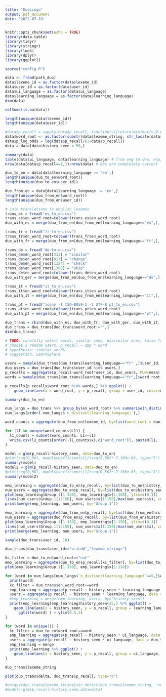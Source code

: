 ```yaml
---
title: "DuoLingo"
output: pdf_document
date: '2022-07-18'
---
```


```r
knitr::opts_chunk$set(echo = TRUE)
library(data.table)
library(tidyr)
library(stringr)
library(lme4)
library(dplyr)
library(ggplot2)
```

```r
source("config.R")

data <- fread(path_duo)
data$lexeme_id = as.factor(data$lexeme_id)
data$user_id = as.factor(data$user_id)
data$ui_language = as.factor(data$ui_language)
data$learning_language = as.factor(data$learning_language)
dim(data)

colSums(is.na(data))

```
```r
length(unique(data$lexeme_id))
length(unique(data$user_id))
```



```r
#data$p_recall = sapply(data$p_recall, function(v){return(min(max(v,0.0001),0.9999))})
data$word_root <- as.factor(substr(data$lexeme_string, str_locate(data$lexeme_string, '/')[,1]+1, str_locate(data$lexeme_string, '<')[,1]-1))
data$p_log_odds = log(data$p_recall/(1-data$p_recall))
data = data[data$history_seen < 50,]
```
```r
summary(data)
table(data$ui_language, data$learning_language) # from eng to deu, esp, por, fre, ita, from pt,it,es to en
nrow(data[data$p_recall==1,])/nrow(data) # 83% are completely correct
```
```r
duo_to_en = data[data$learning_language == 'en',]
length(unique(duo_to_en$word_root))
length(unique(duo_to_en$user_id))

duo_from_en = data[data$learning_language != 'en',]
length(unique(duo_from_en$word_root))
length(unique(duo_from_en$user_id))

# join translations to english lexemes
trans_es = fread("es_to_en.csv")
trans_es$en_word_root=tolower(trans_es$en_word_root)
duo_with_es = merge(duo_from_en[duo_from_en$learning_language=="es",], as.data.frame(trans_es[,c("es_word_root","en_word_root")]), by.x="word_root", by.y="es_word_root")

trans_fr = fread("fr-to-en.csv")
trans_fr$en_word_root=tolower(trans_fr$en_word_root)
duo_with_fr = merge(duo_from_en[duo_from_en$learning_language=="fr",], as.data.frame(trans_fr[,c("fr_word_root","en_word_root")]), by.x="word_root", by.y="fr_word_root")

trans_de = fread("de-to-en.csv")
trans_de$en_word_root[333] = "similar"
trans_de$en_word_root[817] = "change"
trans_de$en_word_root[1324] = "check"
trans_de$en_word_root[1390] = "skip"
trans_de$en_word_root=tolower(trans_de$en_word_root)
duo_with_ger = merge(duo_from_en[duo_from_en$learning_language=="de",], as.data.frame(trans_de[,c("de_word_root","en_word_root")]), by.x="word_root", by.y="de_word_root")

trans_it = fread("it_to_en.csv")
trans_it$en_word_root=tolower(trans_it$en_word_root)
duo_with_it = merge(duo_from_en[duo_from_en$learning_language=="it",], as.data.frame(trans_it[,c("it_word_root","en_word_root")]), by.x="word_root", by.y="it_word_root")

trans_pt = fread("iconv -f ISO-8859-1 -t UTF-8 pt_to_en.csv")
trans_pt$en_word_root=tolower(trans_pt$en_word_root)
duo_with_pt = merge(duo_from_en[duo_from_en$learning_language=="pt",], as.data.frame(trans_pt[,c("pt_word_root","en_word_root")]), by.x="word_root", by.y="pt_word_root")

duo_trans = rbind(duo_with_es, duo_with_fr, duo_with_ger, duo_with_it, duo_with_pt)
duo_trans = duo_trans[duo_trans$word_root!="",]
dim(duo_trans)

# TODO: carefully select words, similar ones, dissimilar ones, false friends
# choose 5 random users, p_recall ~ opp * word
# hypothesis: similar words
# suggestion: LearnSphere
```
```r
users = sample(duo_trans[duo_trans$learning_language=="fr" ,]$user_id, 5)
duo_users = duo_trans[duo_trans$user_id %in% users,]
p_recalls = aggregate(p_recall~word_root*user_id, duo_users, FUN=mean)
words = sample(duo_trans[duo_trans$learning_language=="fr",]$word_root, 20)

p_recalls[p_recalls$word_root %in% words,] %>% ggplot() + 
    geom_line(aes(x = word_root, y = p_recall, group = user_id, color=user_id))
```

```r
summary(duo_to_en)
```
```r
num_langs = duo_trans %>% group_by(en_word_root) %>% summarise(n_distinct(learning_language))
num_langs[order(-num_langs$`n_distinct(learning_language)`),]

word_counts = aggregate(duo_from_en$lexeme_id, by=list(word_root = duo_from_en$word_root, L1 = duo_from_en$learning_language), FUN=length)

for (l1 in unique(word_counts$L1)) {
  l1_counts = subset(word_counts, L1==l1)
  write.csv(l1_counts[order(-l1_counts$x),c("word_root")], paste0(l1,'.csv'))
}

```

```r
model = glm(p_recall~history_seen, data=duo_to_en)
#plot(seq(0,50), model$coefficients[1]+seq(0,50)*-7.160e-03, type="l")
summary(model)
model2 = glm(p_recall~history_seen, data=duo_to_en)
#plot(seq(0,50), model$coefficients[1]+seq(0,50)*-7.160e-03, type="l")
summary(model2)
```
```r
emp_learning = aggregate(duo_to_en$p_recall, by=list(duo_to_en$history_seen), FUN=mean)
num_users = aggregate(duo_to_en$p_recall, by=list(duo_to_en$history_seen), FUN=length)
plot(emp_learning$Group.1[1:150], emp_learning$x[1:150], ylim=c(0,1))
lines(num_users$Group.1[1:150], num_users$x[1:150]/max(num_users$x), col="red")
print(merge(emp_learning, num_users, by="Group.1"))
```
```r
emp_learning = aggregate(duo_from_en$p_recall, by=list(duo_from_en$history_seen), FUN=mean)
num_users = aggregate(duo_from_en$p_recall, by=list(duo_from_en$history_seen), FUN=length)
plot(emp_learning$Group.1[1:150], emp_learning$x[1:150], ylim=c(0,1))
lines(num_users$Group.1[1:150], num_users$x[1:150]/max(num_users$x), col="red")
print(merge(emp_learning, num_users, by="Group.1"))
```
```r
sample(duo_trans$user_id, 10)
```
```r
duo_trans[duo_trans$user_id=="u:iLoW","lexeme_strings"]
```



```r
kc_filter = duo_to_en$word_root=="eat"
emp_learning = aggregate(duo_to_en$p_recall[kc_filter], by=list(duo_to_en$history_seen[kc_filter]), FUN=mean)
plot(emp_learning$Group.1[1:150], emp_learning$x[1:150])
```
```r
for (word in num_langs[num_langs$`n_distinct(learning_language)`==5,]$en_word_root) {
  print(word)
  kc_filter = duo_trans$en_word_root==word
  emp_learning = aggregate(p_recall ~ history_seen * learning_language, data = duo_trans[kc_filter], mean)
  users = aggregate(p_recall ~ history_seen * learning_language, data = duo_trans[kc_filter], length)
  #emp_learning = merge(emp_learning, users, by="history_seen")
  print(emp_learning[emp_learning$history_seen<25,] %>% ggplot() + 
    geom_line(aes(x = history_seen, y = p_recall, group = learning_language, color=learning_language))+
      ggtitle(word) ) + ylim(0.5,1)
}
```
```r
for (word in unique()) {
  kc_filter = duo_to_en$word_root==word
  emp_learning = aggregate(p_recall ~ history_seen * ui_language, data = duo_to_en[kc_filter], mean)
  users = aggregate(p_recall ~ history_seen * ui_language, data = duo_to_en[kc_filter], mean)
  emp_learning = merge
  print(emp_learning %>% ggplot() + 
    geom_line(aes(x = history_seen, y = p_recall, group = ui_language, color=ui_language))+ggtitle(word) )
}

duo_trans$lexeme_string
```
```r
plot(duo_trans$delta, duo_trans$p_recall, type="p")
```

```r
#unique(duo_trans$lexeme_string[str_detect(duo_trans$lexeme_string, "<det>")])
#model<-glm(p_recall~history_seen,data=data)
```

